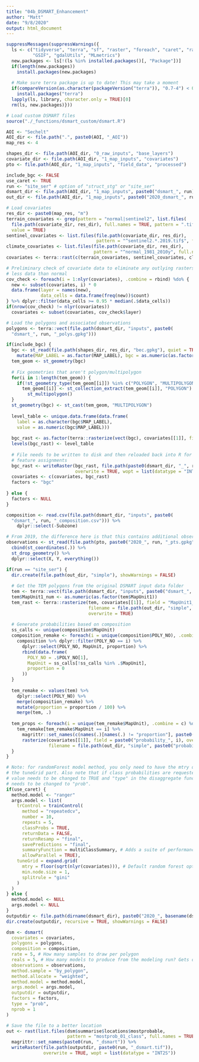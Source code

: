 ```yaml
---
title: "04b_DSMART_Enhancement"
author: "Matt"
date: "9/8/2020"
output: html_document
---
```


```r

suppressMessages(suppressWarnings({
  ls <- c("tidyverse", "terra", "sf", "raster", "foreach", "caret", "ranger", 
          "GSIF", "gdalUtils", "MLmetrics")
  new.packages <- ls[!(ls %in% installed.packages()[, "Package"])]
  if(length(new.packages))
    install.packages(new.packages)
  
  # Make sure terra package is up to date! This may take a moment
  if(compareVersion(as.character(packageVersion("terra")), "0.7-4") < 0)
    install.packages("terra")
  lapply(ls, library, character.only = TRUE)[0]
  rm(ls, new.packages)}))

# Load custom DSMART files
source("./_functions/dsmart_custom/dsmart.R")

```



```r

AOI <- "Sechelt"
AOI_dir <- file.path(".", paste0(AOI, "_AOI"))
map_res <- 4

shapes_dir <- file.path(AOI_dir, "0_raw_inputs", "base_layers")
covariate_dir <- file.path(AOI_dir, "1_map_inputs", "covariates")
pto <- file.path(AOI_dir, "1_map_inputs", "field_data", "processed")

include_bgc <- FALSE
use_caret <- TRUE
run <- "site_ser" # option of "struct_stg" or "site_ser"
dsmart_dir <- file.path(AOI_dir, "1_map_inputs", paste0("dsmart_", run))
out_dir <- file.path(AOI_dir, "1_map_inputs", paste0("2020_dsmart_", run))

```



```r

# Load covariates
res_dir <- paste0(map_res, "m")
terrain_covariates <- grep(pattern = "normal|sentinel2", list.files(
  file.path(covariate_dir, res_dir), full.names = TRUE, pattern = ".tif$"), invert = TRUE, 
  value = TRUE)
sentinel_covariates <- list.files(file.path(covariate_dir, res_dir), 
                                  pattern = "^sentinel2.*.2019.tif$", full.names = TRUE)
climate_covariates <- list.files(file.path(covariate_dir, res_dir), 
                                 pattern = "^normal_1981_2010y", full.names = TRUE)
covariates <- terra::rast(c(terrain_covariates, sentinel_covariates, climate_covariates))

# Preliminary check of covariate data to eliminate any outlying rasters containing
# less data than normal
cov_check <- foreach(i = 1:nlyr(covariates), .combine = rbind) %do% {
  new <- subset(covariates, i) * 0
  data.frame(layer = names(new), 
             data_cells = data.frame(freq(new))$count)
} %>% dplyr::filter(data_cells >= 0.95 * median(.$data_cells))
if(nrow(cov_check) != nlyr(covariates)) 
  covariates <- subset(covariates, cov_check$layer)

# Load the polygons and associated observations
polygons <- terra::vect(file.path(dsmart_dir, "inputs", paste0(
  "dsmart_", run, "_polys.gpkg")))

if(include_bgc) {
  bgc <- st_read(file.path(shapes_dir, res_dir, "bec.gpkg"), quiet = TRUE) %>% 
    mutate(MAP_LABEL = as.factor(MAP_LABEL), bgc = as.numeric(as.factor(MAP_LABEL))) 
  tem_geom <- st_geometry(bgc)
  
  # Fix geometries that aren't polygon/multipolygon
  for(i in 1:length(tem_geom)) {
    if(!st_geometry_type(tem_geom[[i]]) %in% c("POLYGON", "MULTIPOLYGON")) 
      tem_geom[[i]] <- st_collection_extract(tem_geom[[i]], "POLYGON") %>% 
        st_multipolygon()
  }
  st_geometry(bgc) <- st_cast(tem_geom, "MULTIPOLYGON")
  
  level_table <- unique.data.frame(data.frame(
    label = as.character(bgc$MAP_LABEL), 
    value = as.numeric(bgc$MAP_LABEL)))
  
  bgc_rast <- as.factor(terra::rasterize(vect(bgc), covariates[[1]], field = "bgc"))
  levels(bgc_rast) <- level_table
  
  # File needs to be written to disk and then reloaded back into R for proper 
  # feature assignments
  bgc_rast <- writeRaster(bgc_rast, file.path(paste0(dsmart_dir, "_", run), "inputs", "bgc.tif"), 
                          overwrite = TRUE, wopt = list(datatype = "INT2S"))
  covariates <- c(covariates, bgc_rast)
  factors <- "bgc"
  
} else {
  factors <- NULL
}

composition <- read.csv(file.path(dsmart_dir, "inputs", paste0(
  "dsmart_", run, "_composition.csv"))) %>% 
    dplyr::select(-Subzone)

# From 2019, the difference here is that this contains additional observations
observations <- st_read(file.path(pto, paste0("2020_", run, "_pts.gpkg")), quiet = TRUE) %>% 
  cbind(st_coordinates(.)) %>% 
  st_drop_geometry() %>% 
  dplyr::select(X, Y, everything())

```



```r

if(run == "site_ser") {
  dir.create(file.path(out_dir, "simple"), showWarnings = FALSE)
  
  # Get the TEM polygons from the original DSMART input data folder
  tem <- terra::vect(file.path(dsmart_dir, "inputs", paste0("dsmart_", run, "_polys.gpkg")))
  tem$MapUnit1_num <- as.numeric(as.factor(tem$MapUnit1))
  tem_rast <- terra::rasterize(tem, covariates[[1]], field = "MapUnit1_num", 
                               filename = file.path(out_dir, "simple", "site_series_simple.tif"), 
                               overwrite = TRUE)
  
  # Generate probabilities based on composition
  ss_calls <- unique(composition$MapUnit)
  composition_remake <- foreach(i = unique(composition$POLY_NO), .combine = rbind) %do% {
    composition %>% dplyr::filter(POLY_NO == i) %>% 
      dplyr::select(POLY_NO, MapUnit, proportion) %>% 
      rbind(data.frame(
        POLY_NO = .$POLY_NO[1], 
        MapUnit = ss_calls[!ss_calls %in% .$MapUnit],
        proportion = 0
      ))
  }
  
  tem_remake <- values(tem) %>% 
    dplyr::select(POLY_NO) %>% 
    merge(composition_remake) %>% 
    mutate(proportion = proportion / 100) %>% 
    merge(tem, .)
  
  tem_props <- foreach(i = unique(tem_remake$MapUnit), .combine = c) %do% {
    tem_remake[tem_remake$MapUnit == i] %>% 
      magrittr::set_names(c(names(.)[names(.) != "proportion"], paste0("probability_", i))) %>% 
      rasterize(covariates[[1]], field = paste0("probability_", i), overwrite = TRUE, 
                filename = file.path(out_dir, "simple", paste0("probability_", i, ".tif")))
  }
}

```



```r

# Note: for randomForest model method, you only need to have the mtry defined in 
# the tuneGrid part. Also note that if class probabilities are requested, the 
# value needs to be changed to TRUE and "type" in the disaggregate function 
# needs to be changed to "prob".
if(use_caret) {
  method.model <- "ranger"
  args.model <- list(
    trControl = trainControl(
      method = "repeatedcv", 
      number = 10, 
      repeats = 5, 
      classProbs = TRUE,
      returnData = FALSE,
      returnResamp = "final",
      savePredictions = "final",
      summaryFunction = multiClassSummary, # Adds a suite of performance metrics to the output
      allowParallel = TRUE),
    tuneGrid = expand.grid(
      mtry = floor(sqrt(nlyr(covariates))), # Default random forest options
      min.node.size = 1,
      splitrule = "gini"
    )
  )
} else {
  method.model <- NULL
  args.model <- NULL
}
outputdir <- file.path(dirname(dsmart_dir), paste0("2020_", basename(dsmart_dir)))
dir.create(outputdir, recursive = TRUE, showWarnings = FALSE)

dsm <- dsmart(
  covariates = covariates, 
  polygons = polygons, 
  composition = composition,
  rate = 5, # How many samples to draw per polygon
  reals = 5, # How many models to produce from the modeling run? Gets overridden by number of repeats if caret package is used with repeated cross validation
  observations = observations, 
  method.sample = "by_polygon", 
  method.allocate = "weighted",
  method.model = method.model,
  args.model = args.model,
  outputdir = outputdir, 
  factors = factors,
  type = "prob", 
  nprob = 1
)

# Save the file to a better location
out <- rast(list.files(dsm$summarise$locations$mostprobable, 
                       pattern = "mostprob_01_class", full.names = TRUE)) %>% 
  magrittr::set_names(paste0(run, "_dsmart")) %>% 
  writeRaster(file.path(outputdir, paste0(run, "_dsmart.tif")), 
              overwrite = TRUE, wopt = list(datatype = "INT2S"))

```
